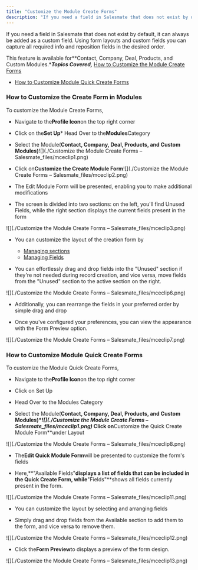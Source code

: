 ```yaml
---
title: "Customize the Module Create Forms"
description: "If you need a field in Salesmate that does not exist by default, it can always be added as a custom field. Using form layouts and custom fields you ca..."
---
```


If you need a field in Salesmate that does not exist by default, it can always be added as a custom field. Using form layouts and custom fields you can capture all required info and reposition fields in the desired order.

This feature is available for**Contact, Company, Deal, Products, and Custom Modules.****Topics Covered,***   [How to Customize the Module Create Forms](https://support.salesmate.io/hc/en-us/articles/115000147025#h_01HQQ5DA6SMPVNSSHW0PYDV8NZ)

*   [How to Customize Module Quick Create Forms](https://support.salesmate.io/hc/en-us/articles/115000147025#h_01HQQET1TA27P6VB6J760V2QNR)


### How to Customize the Create Form in Modules

To customize the Module Create Forms,


*   Navigate to the**Profile Icon**on the top right corner

*   Click on the**Set Up***   Head Over to the**Modules**Category

*   Select the Module(**Contact, Company, Deal, Products, and Custom Modules)**![](./Customize the Module Create Forms – Salesmate_files/mceclip1.png)


*   Click on**Customize the Create Module Form**![](./Customize the Module Create Forms – Salesmate_files/mceclip2.png)


*   The Edit Module Form will be presented, enabling you to make additional modifications

*   The screen is divided into two sections: on the left, you'll find Unused Fields, while the right section displays the current fields present in the form

![](./Customize the Module Create Forms – Salesmate_files/mceclip3.png)


*   You can customize the layout of the creation form by
    *   [Managing sections](https://support.salesmate.io/hc/en-us/articles/29288603912857)
    *   [Managing Fields](https://support.salesmate.io/hc/en-us/articles/360041831032-How-to-Create-Custom-fields)

*   You can effortlessly drag and drop fields into the "Unused" section if they're not needed during record creation, and vice versa, move fields from the "Unused" section to the active section on the right.

![](./Customize the Module Create Forms – Salesmate_files/mceclip6.png)


*   Additionally, you can rearrange the fields in your preferred order by simple drag and drop

*   Once you've configured your preferences, you can view the appearance with the Form Preview option.

![](./Customize the Module Create Forms – Salesmate_files/mceclip7.png)


### How to Customize Module Quick Create Forms

To customize the Module Quick Create Forms,


*   Navigate to the**Profile Icon**on the top right corner

*   Click on Set Up

*   Head Over to the Modules Category

*   Select the Module(**Contact, Company, Deal, Products, and Custom Modules)****![](./Customize the Module Create Forms – Salesmate_files/mceclip1.png)***   Click on**Customize the Quick Create Module Form**under Layout

![](./Customize the Module Create Forms – Salesmate_files/mceclip8.png)


*   The**Edit Quick Module Form**will be presented to customize the form's fields

*   Here,**"Available Fields"**displays a list of fields that can be included in the Quick Create Form, while**"Fields"**shows all fields currently present in the form.

![](./Customize the Module Create Forms – Salesmate_files/mceclip11.png)


*   You can customize the layout by selecting and arranging fields


*   Simply drag and drop fields from the Available section to add them to the form, and vice versa to remove them.

![](./Customize the Module Create Forms – Salesmate_files/mceclip12.png)


*   Click the**Form Preview**to displays a preview of the form design.

![](./Customize the Module Create Forms – Salesmate_files/mceclip13.png)
